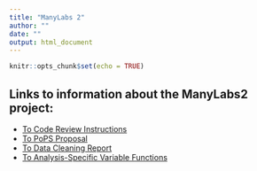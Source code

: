```yaml
---
title: "ManyLabs 2"
author: ""
date: ""
output: html_document
---
```


```r
knitr::opts_chunk$set(echo = TRUE)
```

## **Links to information about the ManyLabs2 project:**

* [To Code Review Instructions](https://ManyLabsOpenScience.github.io/ML2_RcodeReview.html)
* [To PoPS Proposal](https://ManyLabsOpenScience.github.io/ML2_PoPS_proposal.html)
* [To Data Cleaning Report](https://ManyLabsOpenScience.github.io/ML2_data_cleaning.html)
* [To Analysis-Specific Variable Functions](https://ManyLabsOpenScience.github.io/ML2_varfuns.html)


